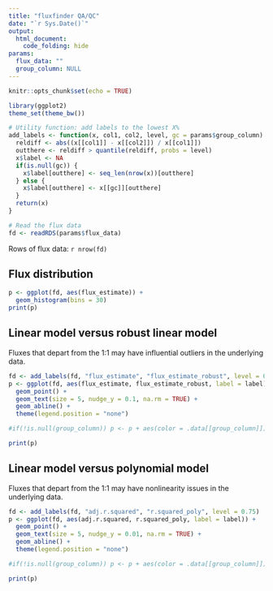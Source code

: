 ```yaml
---
title: "fluxfinder QA/QC"
date: "`r Sys.Date()`"
output:
  html_document:
    code_folding: hide
params:
  flux_data: ""
  group_column: NULL
---
```


```r
knitr::opts_chunk$set(echo = TRUE)

library(ggplot2)
theme_set(theme_bw())

# Utility function: add labels to the lowest X%
add_labels <- function(x, col1, col2, level, gc = params$group_column) {
  reldiff <- abs((x[[col1]] - x[[col2]]) / x[[col1]])
  outthere <- reldiff > quantile(reldiff, probs = level)
  x$label <- NA
  if(is.null(gc)) {
    x$label[outthere] <- seq_len(nrow(x))[outthere]
  } else {
    x$label[outthere] <- x[[gc]][outthere]
  }
  return(x)
}

# Read the flux data
fd <- readRDS(params$flux_data)
```

Rows of flux data: `r nrow(fd)`

## Flux distribution

```r
p <- ggplot(fd, aes(flux_estimate)) +
  geom_histogram(bins = 30)
print(p)
```

## Linear model versus robust linear model

Fluxes that depart from the 1:1 may have influential outliers in the underlying data.

```r
fd <- add_labels(fd, "flux_estimate", "flux_estimate_robust", level = 0.75)
p <- ggplot(fd, aes(flux_estimate, flux_estimate_robust, label = label)) +
  geom_point() +
  geom_text(size = 5, nudge_y = 0.1, na.rm = TRUE) +
  geom_abline() + 
  theme(legend.position = "none")

#if(!is.null(group_column)) p <- p + aes(color = .data[[group_column]])

print(p)
```

## Linear model versus polynomial model

Fluxes that depart from the 1:1 may have nonlinearity issues in the underlying data.

```r
fd <- add_labels(fd, "adj.r.squared", "r.squared_poly", level = 0.75)
p <- ggplot(fd, aes(adj.r.squared, r.squared_poly, label = label)) +
  geom_point() +
  geom_text(size = 5, nudge_y = 0.01, na.rm = TRUE) +
  geom_abline() + 
  theme(legend.position = "none")

#if(!is.null(group_column)) p <- p + aes(color = .data[[group_column]])

print(p)
```
